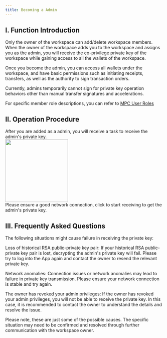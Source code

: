 ```yaml
---
title: Becoming a Admin
---
```


## I. Function Introduction

<Note>Only the owner of the workspace can add/delete workspace members.</Note>
When the owner of the workspace adds you to the workspace and assigns you as the admin, you will receive the co-privilege private key of the workspace while gaining access to all the wallets of the workspace.

<Tip> 
Once you become the admin, you can access all wallets under the workspace, and have basic permissions such as initiating receipts, transfers, as well as the authority to sign transaction orders.

Currently, admins temporarily cannot sign for private key operation behaviors other than manual transfer signatures and accelerations.

For specific member role descriptions, you can refer to [MPC User Roles](/help-center/manage-mpc/user-setting/user-role)
</Tip>

## II. Operation Procedure

<Steps>
<Step title="Open the App, Select the Workflow Module">
   After you are added as a admin, you will receive a task to receive the admin's private key.

<div className="w-full flex items-center justify-center">
        <img src="/images/user-guide/privatekeyrightreceiving.jpg" width="200"/>
</div>

</Step>

<Step title="Receive Private Key">
Please ensure a good network connection, click to start receiving to get the admin's private key.
</Step>

</Steps>


## III. Frequently Asked Questions

<Accordion title="What situations might prevent me from receiving the private key?">
The following situations might cause failure in receiving the private key:

Loss of historical RSA public-private key pair: If your historical RSA public-private key pair is lost, decrypting the admin's private key will fail. Please try to log into the App again and contact the owner to resend the relevant private key.

Network anomalies: Connection issues or network anomalies may lead to failure in private key transmission. Please ensure your network connection is stable and try again.

The owner has revoked your admin privileges: If the owner has revoked your admin privileges, you will not be able to receive the private key. In this case, it is recommended to contact the owner to understand the details and resolve the issue.

Please note, these are just some of the possible causes. The specific situation may need to be confirmed and resolved through further communication with the workspace owner.
</Accordion>

